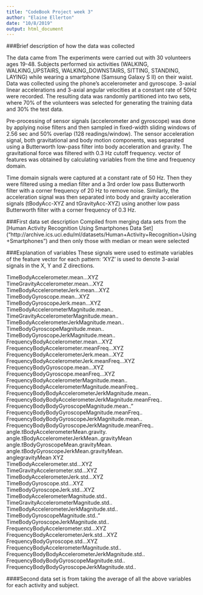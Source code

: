 ```yaml
---
title: "CodeBook Project week 3"
author: "Elaine Ellerton"
date: "10/8/2019"
output: html_document
---
```


###Brief description of how the data was collected

The data came from 
The experiments were carried out with 30 volunteers ages 19-48. Subjects performed six activities (WALKING, WALKING_UPSTAIRS, WALKING_DOWNSTAIRS, SITTING, STANDING, LAYING)  while wearing a smartphone (Samsung Galaxy S II) on their waist. Data was collected using the phone's accelerometer and gyroscope. 3-axial linear accelerations and 3-axial angular velocities at a constant rate of 50Hz were recorded. The resulting data was randomly partitioned into two sets, where 70% of the volunteers was selected for generating the training data and 30% the test data. 

Pre-processing of sensor signals (accelerometer and gyroscope) was done by applying noise filters and then sampled in fixed-width sliding windows of 2.56 sec and 50% overlap (128 readings/window). The sensor acceleration signal, both gravitational and body motion components, was separated using a Butterworth low-pass filter into body acceleration and gravity. The gravitational force was filtered with 0.3 Hz cutoff frequency.  vector of features was obtained by calculating variables from the time and frequency domain.  

Time domain signals were captured at a constant rate of 50 Hz. Then they were filtered using a median filter and a 3rd order low pass Butterworth filter with a corner frequency of 20 Hz to remove noise. Similarly, the acceleration signal was then separated into body and gravity acceleration signals (tBodyAcc-XYZ and tGravityAcc-XYZ) using another low pass Butterworth filter with a corner frequency of 0.3 Hz.

###First data set description
Compiled from merging data sets from the [Human Activity Recognition Using Smartphones Data Set] ("http://archive.ics.uci.edu/ml/datasets/Human+Activity+Recognition+Using+Smartphones") and then only those with median or mean were selected

###Explanation of variables
These signals were used to estimate variables of the feature vector for each pattern:
'XYZ' is used to denote 3-axial signals in the X, Y and Z directions.

TimeBodyAccelerometer.mean...XYZ                       
TimeGravityAccelerometer.mean...XYZ                     
TimeBodyAccelerometerJerk.mean...XYZ                  
TimeBodyGyroscope.mean...XYZ                          
TimeBodyGyroscopeJerk.mean...XYZ                      
TimeBodyAccelerometerMagnitude.mean..                 
TimeGravityAccelerometerMagnitude.mean..             
TimeBodyAccelerometerJerkMagnitude.mean..            
TimeBodyGyroscopeMagnitude.mean..                
TimeBodyGyroscopeJerkMagnitude.mean..                 
FrequencyBodyAccelerometer.mean...XYZ                  
FrequencyBodyAccelerometer.meanFreq...XYZ               
FrequencyBodyAccelerometerJerk.mean...XYZ              
FrequencyBodyAccelerometerJerk.meanFreq...XYZ           
FrequencyBodyGyroscope.mean...XYZ                       
FrequencyBodyGyroscope.meanFreq...XYZ                
FrequencyBodyAccelerometerMagnitude.mean..            
FrequencyBodyAccelerometerMagnitude.meanFreq..        
FrequencyBodyBodyAccelerometerJerkMagnitude.mean..    
FrequencyBodyBodyAccelerometerJerkMagnitude.meanFreq..
FrequencyBodyBodyGyroscopeMagnitude.mean.."            
FrequencyBodyBodyGyroscopeMagnitude.meanFreq..        
FrequencyBodyBodyGyroscopeJerkMagnitude.mean..        
FrequencyBodyBodyGyroscopeJerkMagnitude.meanFreq..    
angle.tBodyAccelerometerMean.gravity.                
angle.tBodyAccelerometerJerkMean..gravityMean       
angle.tBodyGyroscopeMean.gravityMean.                
angle.tBodyGyroscopeJerkMean.gravityMean.            
anglegravityMean XYZ                                 
TimeBodyAccelerometer.std...XYZ                         
TimeGravityAccelerometer.std...XYZ                     
TimeBodyAccelerometerJerk.std...XYZ                     
TimeBodyGyroscope.std...XYZ                             
TimeBodyGyroscopeJerk.std...XYZ                      
TimeBodyAccelerometerMagnitude.std..                 
TimeGravityAccelerometerMagnitude.std..              
TimeBodyAccelerometerJerkMagnitude.std..            
TimeBodyGyroscopeMagnitude.std.."                      
TimeBodyGyroscopeJerkMagnitude.std..                  
FrequencyBodyAccelerometer.std...XYZ                   
FrequencyBodyAccelerometerJerk.std...XYZ              
FrequencyBodyGyroscope.std...XYZ                      
FrequencyBodyAccelerometerMagnitude.std..       
FrequencyBodyBodyAccelerometerJerkMagnitude.std..   FrequencyBodyBodyGyroscopeMagnitude.std..       
FrequencyBodyBodyGyroscopeJerkMagnitude.std..


####Second data set is from taking the average of all the above variables for each activity and subject.
